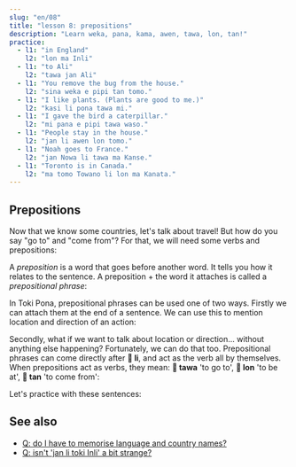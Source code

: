 ```yaml
---
slug: "en/08"
title: "lesson 8: prepositions"
description: "Learn weka, pana, kama, awen, tawa, lon, tan!"
practice:
  - l1: "in England"
    l2: "lon ma Inli"
  - l1: "to Ali"
    l2: "tawa jan Ali"
  - l1: "You remove the bug from the house."
    l2: "sina weka e pipi tan tomo."
  - l1: "I like plants. (Plants are good to me.)"
    l2: "kasi li pona tawa mi."
  - l1: "I gave the bird a caterpillar."
    l2: "mi pana e pipi tawa waso."
  - l1: "People stay in the house."
    l2: "jan li awen lon tomo."
  - l1: "Noah goes to France."
    l2: "jan Nowa li tawa ma Kanse."
  - l1: "Toronto is in Canada."
    l2: "ma tomo Towano li lon ma Kanata."
---
```



## Prepositions

Now that we know some countries, let's talk about travel! But how do you say "go to" and "come from"? For that, we will need some verbs and prepositions:

<List>
  <Word sl="weka" m="to remove, to go away; absent, away" />
  <Word sl="pana" m="to give, to put" />
  <Word sl="kama" m="to come, to arrive" />
  <Word sl="awen" m="to stay, to remain, to protect" />
  <Word sl="tawa" m="to, towards" />
  <Word sl="lon" m="at, on, in" />
  <Word sl="tan" m="from, because of" />
</List>

A _preposition_ is a word that goes before another word. It tells you how it relates to the sentence. A preposition + the word it attaches is called a _prepositional phrase_:

<List>
  <Word sl="tawa soweli" m="towards the animal" />
  <Word sl="lon ma" m="on land, in the country" />
  <Word sl="tan tomo" m="from the house" />
</List>

In Toki Pona, prepositional phrases can be used one of two ways. Firstly we can attach them at the end of a sentence. We can use this to mention location and direction of an action:

<List>
  <Sentence sl="mi pana e waso tawa kasi." m="I put a bird onto a tree." />
  <Sentence sl="waso li awen lon kasi." m="The bird remains on a tree." />
  <Sentence
    sl="sina weka e waso tan kasi."
    m="You remove the bird from the tree."
  />
</List>

Secondly, what if we want to talk about location or direction... without anything else happening? Fortunately, we can do that too. Prepositional phrases can come directly after **󱤧 li**, and act as the verb all by themselves. When prepositions act as verbs, they mean: **󱥩 tawa** 'to go to', **󱤬 lon** 'to be at', **󱥧 tan** 'to come from':

<List>
  <Sentence sl="jan Ema li tawa ma Nijon." m="Emma goes to Japan." />
  <Sentence sl="jan Nina li lon ma Lusi." m="Nina is in Russia." />
  <Sentence sl="jan Mili li tan ma Kanse." m="Millie is from France." />
</List>

Let's practice with these sentences:

<List>
  <Sentence
    sl="mi tawa ma kasi."
    m="I go to the plant land.<br />(Could be a forest, a grassy field, somewhere lush.)"
  />
  <Sentence
    sl="sona li weka tan mi."
    m="Knowledge went away from me.<br />(I forgot.)"
  />
  <Sentence
    sl="soweli suwi li pona tawa mi."
    m="Cute animals are good to me.<br />(I like cute animals.)"
  />
  <Sentence sl="jan Nowa li toki tawa jan Ema." m="Noah speaks to Emma." />
  <Sentence
    sl="jan li toki Tosi lon ma Tosi."
    m="People speak German in Germany."
  />
</List>

<Practice exercises={frontmatter.practice} client:load />

## See also
* [Q: do I have to memorise language and country names?](en/languages-countries)
* [Q: isn't 'jan li toki Inli' a bit strange?](en/named-verbs)
